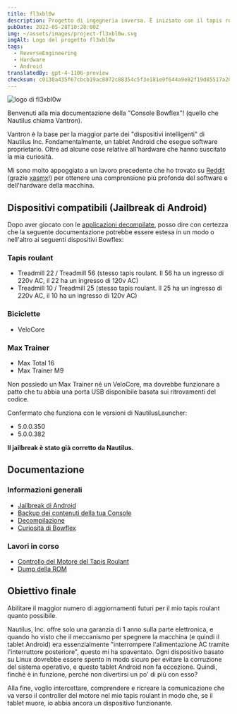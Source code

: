 ```yaml
---
title: fl3xbl0w
description: Progetto di ingegneria inversa. È iniziato con il tapis roulant Bowflex Treadmill 22 ma si è poi generalizzato per qualsiasi macchina con Android venduta da Nautilus Inc. (Nautilus, Bowflex, Schwinn).
pubDate: 2022-05-28T10:28:00Z
img: ~/assets/images/project-fl3xbl0w.svg
imgAlt: Logo del progetto fl3xbl0w
tags:
  - ReverseEngineering
  - Hardware
  - Android
translatedBy: gpt-4-1106-preview
checksum: c0130a435f67cbcb19ac8072c88354c5f3e181e9f644a9e82f19d85517a20d2f
---
```



<Image src={HeaderImage} alt="logo di fl3xbl0w" format="webp" width={800} />

Benvenuti alla mia documentazione della "Console Bowflex"! (quello che Nautilus chiama Vantron).

Vantron è la base per la maggior parte dei "dispositivi intelligenti" di Nautilus Inc. Fondamentalmente, un tablet Android che esegue software proprietario. Oltre ad alcune cose relative all'hardware che hanno suscitato la mia curiosità.

Mi sono molto appoggiato a un lavoro precedente che ho trovato su [Reddit](https://www.reddit.com/r/Bowflex/comments/mi8wdo/unlocking_bowflex_velocore/) (grazie [xasmx](https://www.reddit.com/user/xasmx/)!) per ottenere una comprensione più profonda del software e dell'hardware della macchina.

## Dispositivi compatibili (Jailbreak di Android)

Dopo aver giocato con le <a href="/it/projects/fl3xbl0w/decompiling" target="_self">applicazioni decompilate</a>, posso dire con certezza che la seguente documentazione potrebbe essere estesa in un modo o nell'altro ai seguenti dispositivi Bowflex:

### Tapis roulant

- Treadmill 22 / Treadmill 56 (stesso tapis roulant. Il 56 ha un ingresso di 220v AC, il 22 ha un ingresso di 120v AC)
- Treadmill 10 / Treadmill 25 (stesso tapis roulant. Il 25 ha un ingresso di 220v AC, il 10 ha un ingresso di 120v AC)

### Biciclette

- VeloCore

### Max Trainer

- Max Total 16
- Max Trainer M9

Non possiedo un Max Trainer né un VeloCore, ma dovrebbe funzionare a patto che tu abbia una porta USB disponibile basata sui ritrovamenti del codice.

Confermato che funziona con le versioni di NautilusLauncher:

- 5.0.0.350
- 5.0.0.382

**Il jailbreak è stato già corretto da Nautilus.**

## Documentazione

### Informazioni generali

- <a href="/it/projects/fl3xbl0w/jailbreak" target="_self">
    Jailbreak di Android
  </a>
- <a href="/it/projects/fl3xbl0w/backup" target="_self">
    Backup dei contenuti della tua Console
  </a>
- <a href="/it/projects/fl3xbl0w/decompiling" target="_self">
    Decompilazione
  </a>
- <a href="/it/projects/fl3xbl0w/quirks" target="_self">
    Curiosità di Bowflex
  </a>

### Lavori in corso

- <a href="/it/projects/fl3xbl0w/treadmotor" target="_self">
    Controllo del Motore del Tapis Roulant
  </a>
- <a href="/it/projects/fl3xbl0w/romdump" target="_self">
    Dump della ROM
  </a>

## Obiettivo finale

Abilitare il maggior numero di aggiornamenti futuri per il mio tapis roulant quanto possibile.

Nautilus, Inc. offre solo una garanzia di 1 anno sulla parte elettronica, e quando ho visto che il meccanismo per spegnere la macchina (e quindi il tablet Android) era essenzialmente "interrompere l'alimentazione AC tramite l'interruttore posteriore", questo mi ha spaventato. Ogni dispositivo basato su Linux dovrebbe essere spento in modo sicuro per evitare la corruzione del sistema operativo, e questo tablet Android non fa eccezione. Quindi, finché è in funzione, perché non divertirsi un po' di più con esso?

Alla fine, voglio intercettare, comprendere e ricreare la comunicazione che va verso il controller del motore nel mio tapis roulant in modo che, se il tablet muore, io abbia ancora un dispositivo funzionante.
